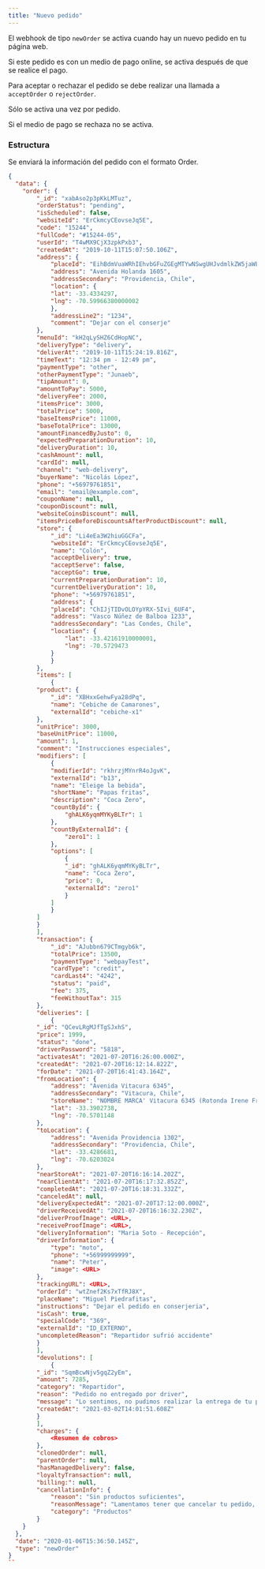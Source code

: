 ```yaml
---
title: "Nuevo pedido"
---
```


El webhook de tipo `newOrder` se activa cuando hay un nuevo pedido en tu página web.

Si este pedido es con un medio de pago online, se activa después de que se realice el pago.

Para aceptar o rechazar el pedido se debe realizar una llamada a `acceptOrder` o `rejectOrder`.

Sólo se activa una vez por pedido.

Si el medio de pago se rechaza no se activa.

### Estructura

Se enviará la información del pedido con el formato Order.

```json
{
  "data": {
    "order": {
        "_id": "xabAso2p3pKkLMTuz",
        "orderStatus": "pending",
        "isScheduled": false,
        "websiteId": "ErCkmcyCEovseJq5E",
        "code": "15244",
        "fullCode": "#15244-05",
        "userId": "T4wMX9CjX3zpkPxb3",
        "createdAt": "2019-10-11T15:07:50.106Z",
        "address": {
            "placeId": "EihBdmVuaWRhIEhvbGFuZGEgMTYwNSwgUHJvdmlkZW5jaWEsIENoaWxlIjESLwoUChIJCfBr63TPYpYRguPJ8LiSNSgQxQwqFAoSCbELmxJ1z2KWEdvDHqTQ-XrU",
            "address": "Avenida Holanda 1605",
            "addressSecondary": "Providencia, Chile",
            "location": {
            "lat": -33.4334297,
            "lng": -70.59966380000002
            },
            "addressLine2": "1234",
            "comment": "Dejar con el conserje"
        },
        "menuId": "kH2qLySHZ6CdHopNC",
        "deliveryType": "delivery",
        "deliverAt": "2019-10-11T15:24:19.816Z",
        "timeText": "12:34 pm - 12:49 pm",
        "paymentType": "other",
        "otherPaymentType": "Junaeb",
        "tipAmount": 0,
        "amountToPay": 5000,
        "deliveryFee": 2000,
        "itemsPrice": 3000,
        "totalPrice": 5000,
        "baseItemsPrice": 11000,
        "baseTotalPrice": 13000,
        "amountFinancedByJusto": 0,
        "expectedPreparationDuration": 10,
        "deliveryDuration": 10,
        "cashAmount": null,
        "cardId": null,
        "channel": "web-delivery",
        "buyerName": "Nicolás López",
        "phone": "+56979761851",
        "email": "email@example.com",
        "couponName": null,
        "couponDiscount": null,
        "websiteCoinsDiscount": null,
        "itemsPriceBeforeDiscountsAfterProductDiscount": null,
        "store": {
            "_id": "Li4eEa3W2hiuGGCFa",
            "websiteId": "ErCkmcyCEovseJq5E",
            "name": "Colón",
            "acceptDelivery": true,
            "acceptServe": false,
            "acceptGo": true,
            "currentPreparationDuration": 10,
            "currentDeliveryDuration": 10,
            "phone": "+56979761851",
            "address": {
            "placeId": "ChIJjTIDvOLOYpYRX-5Ivi_6UF4",
            "address": "Vasco Núñez de Balboa 1233",
            "addressSecondary": "Las Condes, Chile",
            "location": {
                "lat": -33.42161910000001,
                "lng": -70.5729473
            }
            }
        },
        "items": [
            {
        "product": {
            "_id": "XBHxxGehwFya28dPq",
            "name": "Cebiche de Camarones",
            "externalId": "cebiche-x1"
        },
        "unitPrice": 3000,
        "baseUnitPrice": 11000,
        "amount": 1,
        "comment": "Instrucciones especiales",
        "modifiers": [
            {
            "modifierId": "rkhrzjMYnrR4oJgvK",
            "externalId": "b13",
            "name": "Eleige la bebida",
            "shortName": "Papas fritas",
            "description": "Coca Zero",
            "countById": {
                "ghALK6yqmMYKyBLTr": 1
            },
            "countByExternalId": {
                "zero1": 1
            },
            "options": [
                {
                "_id": "ghALK6yqmMYKyBLTr",
                "name": "Coca Zero",
                "price": 0,
                "externalId": "zero1"
                }
            ]
            }
        ]
        }
        ],
        "transaction": {
            "_id": "AJubbn679CTmgyb6k",
            "totalPrice": 13500,
            "paymentType": "webpayTest",
            "cardType": "credit",
            "cardLast4": "4242",
            "status": "paid",
            "fee": 375,
            "feeWithoutTax": 315
        },
        "deliveries": [
            {
        "_id": "QCevLRgMJfTgSJxhS",
        "price": 1999,
        "status": "done",
        "driverPassword": "5818",
        "activatesAt": "2021-07-20T16:26:00.000Z",
        "createdAt": "2021-07-20T16:12:14.822Z",
        "forDate": "2021-07-20T16:41:43.164Z",
        "fromLocation": {
            "address": "Avenida Vitacura 6345",
            "addressSecondary": "Vitacura, Chile",
            "storeName": "NOMBRE MARCA' Vitacura 6345 (Rotonda Irene Frei)",
            "lat": -33.3902738,
            "lng": -70.5701148
        },
        "toLocation": {
            "address": "Avenida Providencia 1302",
            "addressSecondary": "Providencia, Chile",
            "lat": -33.4286681,
            "lng": -70.6203024
        },
        "nearStoreAt": "2021-07-20T16:16:14.202Z",
        "nearClientAt": "2021-07-20T16:17:32.852Z",
        "completedAt": "2021-07-20T16:18:31.332Z",
        "canceledAt": null,
        "deliveryExpectedAt": "2021-07-20T17:12:00.000Z",
        "driverReceivedAt": "2021-07-20T16:16:32.230Z",
        "deliverProofImage": <URL>,
        "receiveProofImage": <URL>,
        "deliveryInformation": "Maria Soto - Recepción",
        "driverInformation": {
            "type": "moto",
            "phone": "+56999999999",
            "name": "Peter",
            "image": <URL>
        },
        "trackingURL": <URL>,
        "orderId": "wtZnef2Ks7xTfRJ8X",
        "placeName": "Miguel Piedrafitas",
        "instructions": "Dejar el pedido en conserjeria",
        "isCash": true,
        "specialCode": "369",
        "externalId": "ID_EXTERNO",
        "uncompletedReason": "Repartidor sufrió accidente"
        }
        ],
        "devolutions": [
            {
        "_id": "SqmBcwNjv5gqZ2yEm",
        "amount": 7285,
        "category": "Repartidor",
        "reason": "Pedido no entregado por driver",
        "message": "Lo sentimos, no pudimos realizar la entrega de tu producto.",
        "createdAt": "2021-03-02T14:01:51.608Z"
        }
        ],
        "charges": {
            <Resumen de cobros>
        },
        "clonedOrder": null,
        "parentOrder": null,
        "hasManagedDelivery": false,
        "loyaltyTransaction": null,
        "billing:": null,
        "cancellationInfo": {
            "reason": "Sin productos suficientes",
            "reasonMessage": "Lamentamos tener que cancelar tu pedido, pero en estos momentos tenemos problemas para poder ofrecerte el pedido",
            "category": "Productos"
        }
    }
  },
  "date": "2020-01-06T15:36:50.145Z",
  "type": "newOrder"
}
``